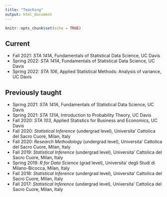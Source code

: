 ```yaml
---
title: "Teaching"
output: html_document
---
```


```r
knitr::opts_chunk$set(echo = TRUE)
```

## Current

* Fall 2021: *STA 141A*, Fundamentals of Statistical Data Science, UC Davis
* Spring 2022: *STA 141A*, Fundamentals of Statistical Data Science, UC Davis
* Spring 2022: *STA 106*, Applied Statistical Methods: Analysis of variance, UC Davis

## Previously taught

* Spring 2021: *STA 141A*, Fundamentals of Statistical Data Science, UC Davis
* Spring 2021: *STA 131A*, Introduction to Probability Theory, UC Davis
* Fall 2020: *STA 103*, Applied Statistics for Business and Economics, UC Davis
* Fall 2020: *Statistical Inference* (undergrad level), Universita' Cattolica del Sacro Cuore, Milan, Italy
* Fall 2020: *Research Methodology* (undergrad level), Universita' Cattolica del Sacro Cuore, Milan, Italy
* Fall 2019: *Statistical Inference* (undergrad level), Universita' Cattolica del Sacro Cuore, Milan, Italy
* Spring 2019: *R for Data Science* (grad level), Universita' degli Studi di Milano-Bicocca, Milan, Italy
* Fall 2018: *Statistical Inference* (undergrad level), Universita' Cattolica del Sacro Cuore, Milan, Italy
* Fall 2017: *Statistical Inference* (undergrad level), Universita' Cattolica del Sacro Cuore, Milan, Italy